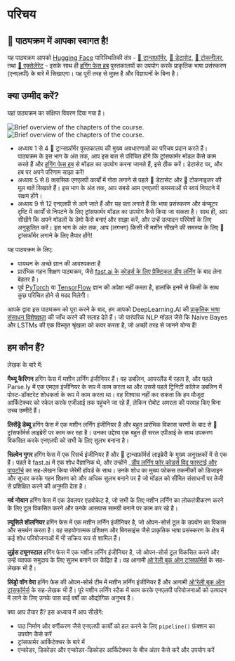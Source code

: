 # परिचय

<CourseFloatingBanner
    chapter={1}
    classNames="absolute z-10 right-0 top-0"
/>

## 🤗 पाठ्यक्रम में आपका स्वागत है!

<Youtube id="00GKzGyWFEs" />

यह पाठ्यक्रम आपको [Hugging Face](https://huggingface.co) पारिस्थितिकी तंत्र - [🤗 ट्रान्सफ़ॉर्मर](https://github.com/huggingface/transformers), [🤗 डेटासेट](https://github.com/huggingface/datasets), [🤗 टोकनीज़र](https://github.com/huggingface/tokenizers), तथा [🤗 एक्सेलेरेट](https://github.com/huggingface/accelerate) - इसके साथ ही [हगिंग फेस हब](https://huggingface.co/models) पुस्तकालयों का उपयोग करके प्राकृतिक भाषा प्रसंस्करण (एनएलपी) के बारे में सिखाएगा। यह पूरी तरह से मुफ़्त है और विज्ञापनों के बिना है।

## क्या उम्मीद करें?

यहां पाठ्यक्रम का संक्षिप्त विवरण दिया गया है।

<div class="flex justify-center">
    <img class="block dark:hidden" src="https://huggingface.co/datasets/huggingface-course/documentation-images/resolve/main/en/chapter1/summary.svg" alt="Brief overview of the chapters of the course.">
    <img class="hidden dark:block" src="https://huggingface.co/datasets/huggingface-course/documentation-images/resolve/main/en/chapter1/summary-dark.svg" alt="Brief overview of the chapters of the course.">
</div>

- अध्याय 1 से 4 🤗 ट्रान्सफ़ॉर्मर पुस्तकालय की मुख्य अवधारणाओं का परिचय प्रदान करते हैं। पाठ्यक्रम के इस भाग के अंत तक, आप इस बात से परिचित होंगे कि ट्रांसफार्मर मॉडल कैसे काम करते हैं और [हगिंग फेस हब](https://huggingface.co/models) से मॉडल का उपयोग करना जानते हैं, इसे ठीक करें। डेटासेट पर, और हब पर अपने परिणाम साझा करें!
- अध्याय 5 से 8 क्लासिक एनएलपी कार्यों में गोता लगाने से पहले 🤗 डेटासेट और 🤗 टोकनाइज़र की मूल बातें सिखाते हैं। इस भाग के अंत तक, आप सबसे आम एनएलपी समस्याओं से स्वयं निपटने में सक्षम होंगे।
- अध्याय 9 से 12 एनएलपी से आगे जाते हैं और यह पता लगाते हैं कि भाषा प्रसंस्करण और कंप्यूटर दृष्टि में कार्यों से निपटने के लिए ट्रांसफार्मर मॉडल का उपयोग कैसे किया जा सकता है। साथ ही, आप सीखेंगे कि अपने मॉडलों के डेमो कैसे बनाएं और साझा करें, और उन्हें उत्पादन परिवेशों के लिए अनुकूलित करें। इस भाग के अंत तक, आप (लगभग) किसी भी मशीन सीखने की समस्या के लिए 🤗 ट्रांसफॉर्मर लगाने के लिए तैयार होंगे!

यह पाठ्यक्रम के लिए:

* पायथन के अच्छे ज्ञान की आवश्यकता है
* प्रारंभिक गहन शिक्षण पाठ्यक्रम, जैसे [fast.ai के](https://www.fast.ai/) [कोडर्स के लिए प्रैक्टिकल डीप लर्निंग](https://course.fast.ai/) के बाद लेना बेहतर है। 
* पूर्व [PyTorch](https://pytorch.org/) या [TensorFlow](https://www.tensorflow.org/) ज्ञान की अपेक्षा नहीं करता है, हालांकि इनमें से किसी के साथ कुछ परिचित होने से मदद मिलेगी।

आपके द्वारा इस पाठ्यक्रम को पूरा करने के बाद, हम आपको DeepLearning.AI की [प्राकृतिक भाषा संसाधन विशेषज्ञता](https://www.coursera.org/specializations/natural-language-processing?utm_source=deeplearning-ai&utm_medium=institutes&utm_campaign=20211011-nlp-2-hugging_face-page-nlp-refresh) की जाँच करने की सलाह देते हैं। जो पारंपरिक NLP मॉडल जैसे कि Naive Bayes और LSTMs की एक विस्तृत श्रृंखला को कवर करता है, जो अच्छी तरह से जानने योग्य हैं!

## हम कौन हैं?

लेखक के बारे में:

**मैथ्यू कैरिगन** हगिंग फेस में मशीन लर्निंग इंजीनियर हैं। वह डबलिन, आयरलैंड में रहता है, और पहले Parse.ly में एक एमएल इंजीनियर के रूप में काम करता था और उससे पहले ट्रिनिटी कॉलेज डबलिन में पोस्ट-डॉक्टरेट शोधकर्ता के रूप में काम करता था। वह विश्वास नहीं कर सकता कि हम मौजूदा आर्किटेक्चर को स्केल करके एजीआई तक पहुंचने जा रहे हैं, लेकिन रोबोट अमरता की परवाह किए बिना उच्च उम्मीदें हैं।

**लिसेंड्रे डेब्यू** हगिंग फेस में एक मशीन लर्निंग इंजीनियर है और बहुत प्रारंभिक विकास चरणों के बाद से 🤗 ट्रांसफॉर्मर्स लाइब्रेरी पर काम कर रहा है। उनका उद्देश्य एक बहुत ही सरल एपीआई के साथ उपकरण विकसित करके एनएलपी को सभी के लिए सुलभ बनाना है।

**सिल्वेन गुगर** हगिंग फेस में एक रिसर्च इंजीनियर हैं और 🤗 ट्रान्सफ़ॉर्मर्स लाइब्रेरी के मुख्य अनुरक्षकों में से एक हैं। पहले वे fast.ai में एक शोध वैज्ञानिक थे, और उन्होंने _[डीप लर्निंग फॉर कोडर्स विद फास्टाई और पायटॉर्च](https://learning.oreilly.com/library/view/deep-learning-for/9781492045519/) का सह-लेखन किया जेरेमी हॉवर्ड के साथ। उनके शोध का मुख्य फोकस तकनीकों को डिजाइन और सुधार करके गहन शिक्षण को और अधिक सुलभ बनाने पर है जो मॉडल को सीमित संसाधनों पर तेजी से प्रशिक्षित करने की अनुमति देता है।

**मर्व नोयान** हगिंग फेस में एक डेवलपर एडवोकेट है, जो सभी के लिए मशीन लर्निंग का लोकतंत्रीकरण करने के लिए टूल विकसित करने और उनके आसपास सामग्री बनाने पर काम कर रहे है।

**ल्यूसिले शाॅलनियर** हगिंग फेस में एक मशीन लर्निंग इंजीनियर है, जो ओपन-सोर्स टूल के उपयोग का विकास और समर्थन करता है। वह सहयोगात्मक प्रशिक्षण और बिगसाइंस जैसे प्राकृतिक भाषा प्रसंस्करण के क्षेत्र में कई शोध परियोजनाओं में भी सक्रिय रूप से शामिल हैं।

**लुईस ट्यूनस्टाल** हगिंग फेस में एक मशीन लर्निंग इंजीनियर है, जो ओपन-सोर्स टूल विकसित करने और उन्हें व्यापक समुदाय के लिए सुलभ बनाने पर केंद्रित है। वह आगामी [ओ'रेली बुक ऑन ट्रांसफॉर्मर्स](https://www.oreilly.com/library/view/natural-language-processing/9781098136789/) के सह-लेखक भी हैं।

**लिंड्रो वॉन वेरा** हगिंग फेस की ओपन-सोर्स टीम में मशीन लर्निंग इंजीनियर हैं और आगामी [ओ'रेली बुक ऑन ट्रांसफॉर्मर्स](https://www.oreilly.com/library/view/natural-language-processing/9781098136789/) के सह-लेखक भी हैं। पूरे मशीन लर्निंग स्टैक में काम करके एनएलपी परियोजनाओं को उत्पादन में लाने के लिए उनके पास कई वर्षों का औद्योगिक अनुभव है।

क्या आप तैयार हैं? इस अध्याय में आप सीखेंगे:
* पाठ निर्माण और वर्गीकरण जैसे एनएलपी कार्यों को हल करने के लिए `pipeline()` फ़ंक्शन का उपयोग कैसे करें
* ट्रांसफार्मर आर्किटेक्चर के बारे में
* एन्कोडर, डिकोडर और एन्कोडर-डिकोडर आर्किटेक्चर के बीच अंतर कैसे करें और उपयोग करें
